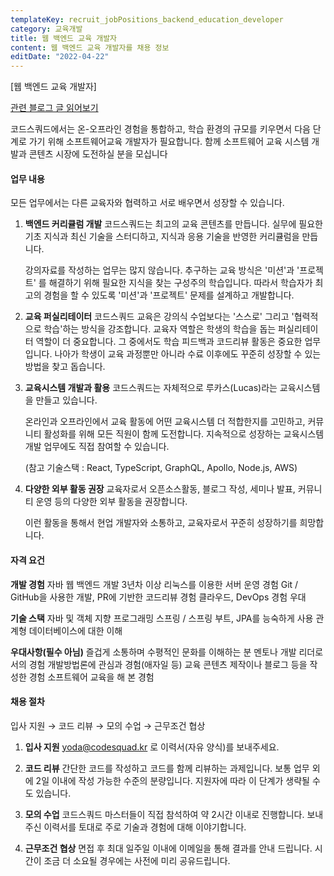 ```yaml
---
templateKey: recruit_jobPositions_backend_education_developer
category: 교육개발
title: 웹 백엔드 교육 개발자
content: 웹 백엔드 교육 개발자를 채용 정보
editDate: "2022-04-22"
---
```


[웹 백엔드 교육 개발자]

[관련 블로그 글 읽어보기](https://medium.com/codesquad-kr/%EC%9D%B4%EC%A0%9C-%EC%86%8C%ED%94%84%ED%8A%B8%EC%9B%A8%EC%96%B4-%EA%B5%90%EC%9C%A1-%EA%B0%9C%EB%B0%9C%EC%9E%90-%EC%96%B4%EB%96%A0%EC%84%B8%EC%9A%94-d01c0a09443a)

코드스쿼드에서는 온-오프라인 경험을 통합하고, 학습 환경의 규모를 키우면서 다음 단계로 가기 위해 소프트웨어교육 개발자가 필요합니다. 함께 소프트웨어 교육 시스템 개발과 콘텐츠 시장에 도전하실 분을 모십니다

#### 업무 내용

모든 업무에서는 다른 교육자와 협력하고 서로 배우면서 성장할 수 있습니다.

1. **백엔드 커리큘럼 개발**
   코드스쿼드는 최고의 교육 콘텐츠를 만듭니다. 실무에 필요한 기초 지식과 최신 기술을 스터디하고, 지식과 응용 기술을 반영한 커리큘럼을 만듭니다.

   강의자료를 작성하는 업무는 많지 않습니다. 추구하는 교육 방식은 '미션'과 '프로젝트' 를 해결하기 위해 필요한 지식을 찾는 구성주의 학습입니다. 따라서 학습자가 최고의 경험을 할 수 있도록 '미션'과 '프로젝트' 문제를 설계하고 개발합니다.

2. **교육 퍼실리테이터**
   코드스쿼드 교육은 강의식 수업보다는 '스스로' 그리고 '협력적으로 학습'하는 방식을 강조합니다. 교육자 역할은 학생의 학습을 돕는 퍼실리테이터 역할이 더 중요합니다. 그 중에서도 학습 피드백과 코드리뷰 활동은 중요한 업무입니다. 나아가 학생이 교육 과정뿐만 아니라 수료 이후에도 꾸준히 성장할 수 있는 방법을 찾고 돕습니다.

3. **교육시스템 개발과 활용**
   코드스쿼드는 자체적으로 루카스(Lucas)라는 교육시스템을 만들고 있습니다.

   온라인과 오프라인에서 교육 활동에 어떤 교육시스템 더 적합한지를 고민하고, 커뮤니티 활성화를 위해 모든 직원이 함께 도전합니다. 지속적으로 성장하는 교육시스템 개발 업무에도 직접 참여할 수 있습니다.

   (참고 기술스택 : React, TypeScript, GraphQL, Apollo, Node.js, AWS)

4. **다양한 외부 활동 권장**
   교육자로서 오픈소스활동, 블로그 작성, 세미나 발표, 커뮤니티 운영 등의 다양한 외부 활동을 권장합니다.

   이런 활동을 통해서 현업 개발자와 소통하고, 교육자로서 꾸준히 성장하기를 희망합니다.

#### 자격 요건

**개발 경험**
자바 웹 백엔드 개발 3년차 이상
리눅스를 이용한 서버 운영 경험
Git / GitHub을 사용한 개발, PR에 기반한 코드리뷰 경험
클라우드, DevOps 경험 우대

**기술 스택**
자바 및 객체 지향 프로그래밍
스프링 / 스프링 부트, JPA를 능숙하게 사용
관계형 데이터베이스에 대한 이해

**우대사항(필수 아님)**
즐겁게 소통하며 수평적인 문화를 이해하는 분
멘토나 개발 리더로서의 경험
개발방법론에 관심과 경험(애자일 등)
교육 콘텐츠 제작이나 블로그 등을 작성한 경험
소프트웨어 교육을 해 본 경험

#### 채용 절차

입사 지원 → 코드 리뷰 → 모의 수업 → 근무조건 협상

1. **입사 지원**
   yoda@codesquad.kr 로 이력서(자유 양식)를 보내주세요.

2. **코드 리뷰**
   간단한 코드를 작성하고 코드를 함께 리뷰하는 과제입니다. 보통 업무 외에 2일 이내에 작성 가능한 수준의 분량입니다. 지원자에 따라 이 단계가 생략될 수도 있습니다.

3. **모의 수업**
   코드스쿼드 마스터들이 직접 참석하여 약 2시간 이내로 진행합니다. 보내주신 이력서를 토대로 주로 기술과 경험에 대해 이야기합니다.

4. **근무조건 협상**
   면접 후 최대 일주일 이내에 이메일을 통해 결과를 안내 드립니다. 시간이 조금 더 소요될 경우에는 사전에 미리 공유드립니다.
